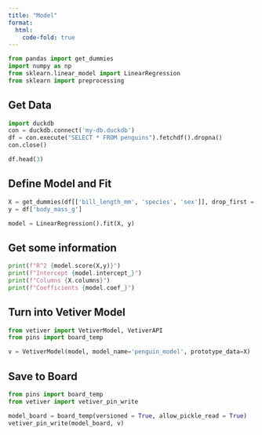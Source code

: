 ```yaml
---
title: "Model"
format:
  html:
    code-fold: true
---
```


```python
from pandas import get_dummies
import numpy as np
from sklearn.linear_model import LinearRegression
from sklearn import preprocessing
```

## Get Data

```python
import duckdb
con = duckdb.connect('my-db.duckdb')
df = con.execute("SELECT * FROM penguins").fetchdf().dropna()
con.close()

df.head(3)
```

## Define Model and Fit

```python
X = get_dummies(df[['bill_length_mm', 'species', 'sex']], drop_first = True)
y = df['body_mass_g']

model = LinearRegression().fit(X, y)
```

## Get some information

```python
print(f"R^2 {model.score(X,y)}")
print(f"Intercept {model.intercept_}")
print(f"Columns {X.columns}")
print(f"Coefficients {model.coef_}")
```

## Turn into Vetiver Model

```python
from vetiver import VetiverModel, VetiverAPI
from pins import board_temp

v = VetiverModel(model, model_name='penguin_model', prototype_data=X)
```

## Save to Board
```python
from pins import board_temp
from vetiver import vetiver_pin_write

model_board = board_temp(versioned = True, allow_pickle_read = True)
vetiver_pin_write(model_board, v)
```

